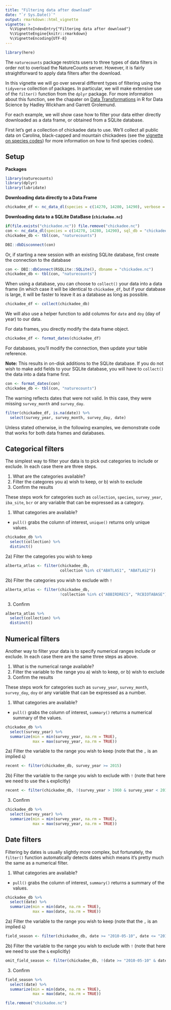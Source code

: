 ```yaml
---
title: "Filtering data after download"
date: "`r Sys.Date()`"
output: rmarkdown::html_vignette
vignette: >
  %\VignetteIndexEntry{"Filtering data after download"}
  %\VignetteEngine{knitr::rmarkdown}
  %\VignetteEncoding{UTF-8}
---
```


```r
library(here)
```


The `naturecounts` package restricts users to three types of data filters in order not to overload the NatureCounts server. However, it is fairly straightforward to apply data filters after the download. 

In this vignette we will go over several different types of filtering using the `tidyverse` collection of packages. In particular, we will make extensive use of the `filter()` function from the `dplyr` package. For more information about this function, see the chapater on [Data Transformations](https://r4ds.had.co.nz/transform.html#filter-rows-with-filter) in R for Data Science by Hadley Wickham and Garrett Grolemund.

For each example, we will show case how to filter your data either directly downloaded as a data frame, or obtained from a SQLite database.

First let's get a collection of chickadee data to use. We'll collect all public data on Carolina, black-capped and mountain chickadees (see the [vignette on species codes](species-codes.html)) for more information on how to find species codes).

## Setup

**Packages**

```r
library(naturecounts)
library(dplyr)
library(lubridate)
```

**Downloading data directly to a Data Frame**
```r
chickadee_df <- nc_data_dl(species = c(14270, 14280, 14290), verbose = FALSE)
```

**Downloading data to a SQLite DataBase (`chickadee.nc`)**
```r
if(file.exists("chickadee.nc")) file.remove("chickadee.nc")
con <- nc_data_dl(species = c(14270, 14280, 14290), sql_db = "chickadee", verbose = FALSE)
chickadee_db <- tbl(con, "naturecounts")
```

```r
DBI::dbDisconnect(con)
```

Or, if starting a new session with an existing SQLite database, first create the connection to the database
```r
con <- DBI::dbConnect(RSQLite::SQLite(), dbname = "chickadee.nc")
chickadee_db <- tbl(con, "naturecounts")
```

When using a database, you can choose to `collect()` your data into a data frame (in which case it will be identical to `chickadee_df`, but if your database is large, it will be faster to leave it as a database as long as possible.

```r
chickadee_df <- collect(chickadee_db)
```

We will also use a helper function to add columns for `date` and `doy` (day of year) to our data.

For data frames, you directly modify the data frame object.
```r
chickadee_df <- format_dates(chickadee_df)
```

For databases, you'll modify the connection, then update your table reference.

**Note:** This results in on-disk additions to the SQLite database. If you do not wish to make add fields to your SQLite database, you will have to `collect()` the data into a data frame first.

```r
con <- format_dates(con)
chickadee_db <- tbl(con, "naturecounts")
```


The warning reflects dates that were not valid. In this case, they were missing `survey_month` and `survey_day`.

```r
filter(chickadee_df, is.na(date)) %>%
  select(survey_year, survey_month, survey_day, date)
```

Unless stated otherwise, in the following examples, we demonstrate code that works for both data frames and databases.

## Categorical filters

The simplest way to filter your data is to pick out categories to include or exclude. In each case there are three steps.

1. What are the categories available?
2. Filter the categores you a) wish to keep, or b) wish to exclude
3. Confirm the results

These steps work for categories such as `collection`, `species`, `survey_year`, `iba_site`, `bcr` or any variable that can be expressed as a category.

1. What categories are available?
- `pull()` grabs the column of interest, `unique()` returns only unique values.

```r
chickadee_db %>%
  select(collection) %>%
  distinct()
```

2a) Filter the categories you wish to keep
```r
alberta_atlas <- filter(chickadee_db, 
                        collection %in% c("ABATLAS1", "ABATLAS2"))
```

2b) Filter the categories you wish to exclude with `!`
```r
alberta_atlas <- filter(chickadee_db, 
                        !collection %in% c("ABBIRDRECS", "RCBIOTABASE"))
```

3. Confirm
```r
alberta_atlas %>%
  select(collection) %>%
  distinct()
```

## Numerical filters

Another way to filter your data is to specify numerical ranges include or exclude. In each case there are the same three steps as above.

1. What is the numerical range available?
2. Filter the variable to the range you a) wish to keep, or b) wish to exclude
3. Confirm the results

These steps work for categories such as `survey_year`, `survey_month`, `survey_day`, `doy` or any variable that can be expressed as a number.

1. What categories are available?
- `pull()` grabs the column of interest, `summary()` returns a numerical summary of the values.

```r
chickadee_db %>%
  select(survey_year) %>%
  summarize(min = min(survey_year, na.rm = TRUE), 
            max = max(survey_year, na.rm = TRUE))
```

2a) Filter the variable to the range you wish to keep (note that the `,` is an implied `&`)
```r
recent <- filter(chickadee_db, survey_year >= 2015)
```

2b) Filter the variable to the range you wish to exclude with `!` (note that here we need to use the `&` explicitly)
```r
recent <- filter(chickadee_db, !(survey_year > 1960 & survey_year < 2015))
```

3. Confirm
```r
chickadee_db %>%
  select(survey_year) %>%
  summarize(min = min(survey_year, na.rm = TRUE), 
            max = max(survey_year, na.rm = TRUE))
```

## Date filters

Filtering by dates is usually slightly more complex, but fortunately, the `filter()` function automatically detects dates which means it's pretty much the same as a numerical filter.

1. What categories are available?
- `pull()` grabs the column of interest, `summary()` returns a summary of the values.

```r
chickadee_db %>%
  select(date) %>%
  summarize(min = min(date, na.rm = TRUE), 
            max = max(date, na.rm = TRUE))
```

2a) Filter the variable to the range you wish to keep (note that the `,` is an implied `&`)
```r
field_season <- filter(chickadee_db, date >= "2010-05-10", date <= "2010-09-21")
```

2b) Filter the variable to the range you wish to exclude with `!` (note that here we need to use the `&` explicitly)
```r
omit_field_season <- filter(chickadee_db, !(date >= "2010-05-10" & date <= "2010-09-21"))
```

3. Confirm
```r
field_season %>%
  select(date) %>%
  summarize(min = min(date, na.rm = TRUE), 
            max = max(date, na.rm = TRUE))
```

```r
file.remove("chickadee.nc")
```

